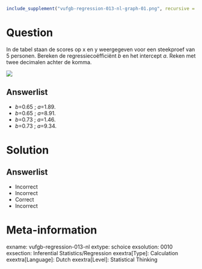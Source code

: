 ```r
include_supplement("vufgb-regression-013-nl-graph-01.png", recursive = TRUE)
```
Question
========
  
In de tabel staan de scores op x en y weergegeven voor een steekproef van 5 personen. Bereken de regressiecoëfficiënt *b* en het intercept *a*. Reken met twee decimalen achter de komma.

![](vufgb-regression-013-nl-graph-01.png) 
  
Answerlist
----------
* *b*=0.65 ; *a*=1.89.
* *b*=0.65 ; *a*=8.91.
* *b*=0.73 ; *a*=1.46.
* *b*=0.73 ; *a*=9.34.

Solution
========

Answerlist
----------
* Incorrect
* Incorrect
* Correct
* Incorrect

Meta-information
================
exname: vufgb-regression-013-nl
extype: schoice
exsolution: 0010
exsection: Inferential Statistics/Regression
exextra[Type]: Calculation
exextra[Language]: Dutch
exextra[Level]: Statistical Thinking